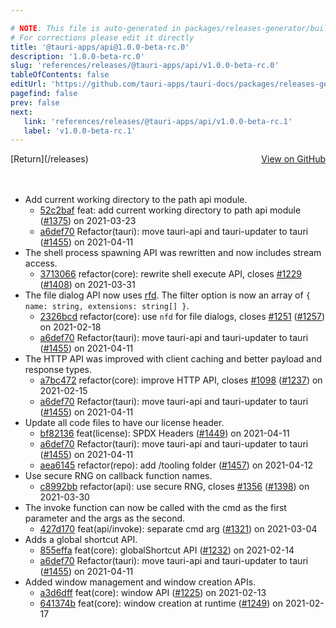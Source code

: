 ```yaml
---

# NOTE: This file is auto-generated in packages/releases-generator/build.ts
# For corrections please edit it directly
title: '@tauri-apps/api@1.0.0-beta-rc.0'
description: '1.0.0-beta-rc.0'
slug: 'references/releases/@tauri-apps/api/v1.0.0-beta-rc.0'
tableOfContents: false
editUrl: 'https://github.com/tauri-apps/tauri-docs/packages/releases-generator/build.ts'
pagefind: false
prev: false
next:
   link: 'references/releases/@tauri-apps/api/v1.0.0-beta-rc.1'
   label: 'v1.0.0-beta-rc.1'
---
```


			

<ReleaseSidebar slug="references/releases/@tauri-apps/api"  packageName="@tauri-apps/api" />

<div style="margin-bottom:3rem; display: flex; justify-content: space-between; align-items: center"><span>[Return](/releases)</span><span><a href="https://github.com/tauri-apps/tauri/releases/tag/@tauri-apps/api-v1.0.0-beta-rc.0">View on GitHub</a></span></div>

- Add current working directory to the path api module.
  - [52c2baf](https://www.github.com/tauri-apps/tauri/commit/52c2baf940773cf7c51647fb6f20d0f7df126115) feat: add current working directory to path api module ([#1375](https://www.github.com/tauri-apps/tauri/pull/1375)) on 2021-03-23
  - [a6def70](https://www.github.com/tauri-apps/tauri/commit/a6def7066eec19c889b0f14cc1e475bf209a332e) Refactor(tauri): move tauri-api and tauri-updater to tauri ([#1455](https://www.github.com/tauri-apps/tauri/pull/1455)) on 2021-04-11
- The shell process spawning API was rewritten and now includes stream access.
  - [3713066](https://www.github.com/tauri-apps/tauri/commit/3713066e451bd30d0cc6f57bb437f08276f4c4ad) refactor(core): rewrite shell execute API, closes [#1229](https://www.github.com/tauri-apps/tauri/pull/1229) ([#1408](https://www.github.com/tauri-apps/tauri/pull/1408)) on 2021-03-31
- The file dialog API now uses [rfd](https://github.com/PolyMeilex/rfd). The filter option is now an array of `{ name: string, extensions: string[] }`.
  - [2326bcd](https://www.github.com/tauri-apps/tauri/commit/2326bcd399411f7f0eabdb7ade910be473adadae) refactor(core): use `nfd` for file dialogs, closes [#1251](https://www.github.com/tauri-apps/tauri/pull/1251) ([#1257](https://www.github.com/tauri-apps/tauri/pull/1257)) on 2021-02-18
  - [a6def70](https://www.github.com/tauri-apps/tauri/commit/a6def7066eec19c889b0f14cc1e475bf209a332e) Refactor(tauri): move tauri-api and tauri-updater to tauri ([#1455](https://www.github.com/tauri-apps/tauri/pull/1455)) on 2021-04-11
- The HTTP API was improved with client caching and better payload and response types.
  - [a7bc472](https://www.github.com/tauri-apps/tauri/commit/a7bc472e994730071f960d09a12ac85296a080ae) refactor(core): improve HTTP API, closes [#1098](https://www.github.com/tauri-apps/tauri/pull/1098) ([#1237](https://www.github.com/tauri-apps/tauri/pull/1237)) on 2021-02-15
  - [a6def70](https://www.github.com/tauri-apps/tauri/commit/a6def7066eec19c889b0f14cc1e475bf209a332e) Refactor(tauri): move tauri-api and tauri-updater to tauri ([#1455](https://www.github.com/tauri-apps/tauri/pull/1455)) on 2021-04-11
- Update all code files to have our license header.
  - [bf82136](https://www.github.com/tauri-apps/tauri/commit/bf8213646689175f8a158b956911f3a43e360690) feat(license): SPDX Headers ([#1449](https://www.github.com/tauri-apps/tauri/pull/1449)) on 2021-04-11
  - [a6def70](https://www.github.com/tauri-apps/tauri/commit/a6def7066eec19c889b0f14cc1e475bf209a332e) Refactor(tauri): move tauri-api and tauri-updater to tauri ([#1455](https://www.github.com/tauri-apps/tauri/pull/1455)) on 2021-04-11
  - [aea6145](https://www.github.com/tauri-apps/tauri/commit/aea614587bddab930d552512b54e18624fbf573e) refactor(repo): add /tooling folder ([#1457](https://www.github.com/tauri-apps/tauri/pull/1457)) on 2021-04-12
- Use secure RNG on callback function names.
  - [c8992bb](https://www.github.com/tauri-apps/tauri/commit/c8992bb0bfb8eaeae8ebed444719f9c9372d39d4) refactor(api): use secure RNG, closes [#1356](https://www.github.com/tauri-apps/tauri/pull/1356) ([#1398](https://www.github.com/tauri-apps/tauri/pull/1398)) on 2021-03-30
- The invoke function can now be called with the cmd as the first parameter and the args as the second.
  - [427d170](https://www.github.com/tauri-apps/tauri/commit/427d170930ab711fd0ca82f7a73b524d6fdc222f) feat(api/invoke): separate cmd arg ([#1321](https://www.github.com/tauri-apps/tauri/pull/1321)) on 2021-03-04
- Adds a global shortcut API.
  - [855effa](https://www.github.com/tauri-apps/tauri/commit/855effadd9ebfb6bc1a3555ac7fc733f6f766b7a) feat(core): globalShortcut API ([#1232](https://www.github.com/tauri-apps/tauri/pull/1232)) on 2021-02-14
  - [a6def70](https://www.github.com/tauri-apps/tauri/commit/a6def7066eec19c889b0f14cc1e475bf209a332e) Refactor(tauri): move tauri-api and tauri-updater to tauri ([#1455](https://www.github.com/tauri-apps/tauri/pull/1455)) on 2021-04-11
- Added window management and window creation APIs.
  - [a3d6dff](https://www.github.com/tauri-apps/tauri/commit/a3d6dff2163c7a45842253edd81dbc62248dc65d) feat(core): window API ([#1225](https://www.github.com/tauri-apps/tauri/pull/1225)) on 2021-02-13
  - [641374b](https://www.github.com/tauri-apps/tauri/commit/641374b15343518cd835bd5ada811941c65dcf2e) feat(core): window creation at runtime ([#1249](https://www.github.com/tauri-apps/tauri/pull/1249)) on 2021-02-17

